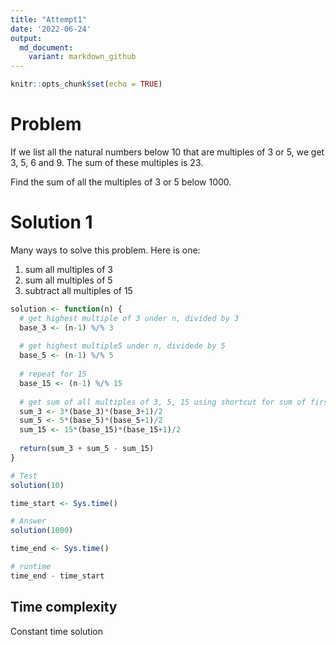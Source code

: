 ```yaml
---
title: "Attempt1"
date: '2022-06-24'
output:
  md_document:
    variant: markdown_github
---
```


```r
knitr::opts_chunk$set(echo = TRUE)
```

# Problem
If we list all the natural numbers below 10 that are multiples of 3 or 5, we get 3, 5, 6 and 9. The sum of these multiples is 23.

Find the sum of all the multiples of 3 or 5 below 1000.

# Solution 1

Many ways to solve this problem. Here is one:

1. sum all multiples of 3
2. sum all multiples of 5
3. subtract all multiples of 15


```r

solution <- function(n) {
  # get highest multiple of 3 under n, divided by 3
  base_3 <- (n-1) %/% 3
  
  # get highest multiple5 under n, dividede by 5
  base_5 <- (n-1) %/% 5
  
  # repeat for 15
  base_15 <- (n-1) %/% 15
  
  # get sum of all multiples of 3, 5, 15 using shortcut for sum of first n natural numbers
  sum_3 <- 3*(base_3)*(base_3+1)/2
  sum_5 <- 5*(base_5)*(base_5+1)/2
  sum_15 <- 15*(base_15)*(base_15+1)/2
  
  return(sum_3 + sum_5 - sum_15)
}

# Test
solution(10)

time_start <- Sys.time()

# Answer
solution(1000)

time_end <- Sys.time()

# runtime
time_end - time_start 


```

## Time complexity
Constant time solution
